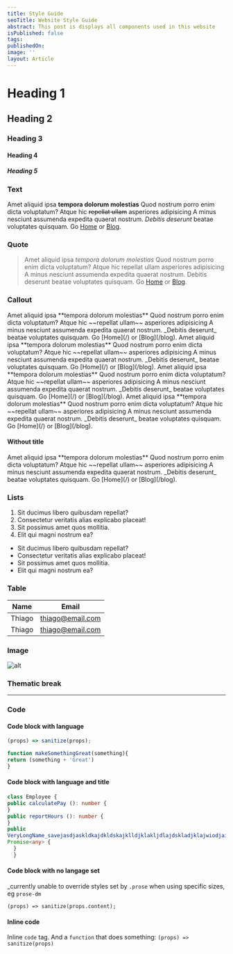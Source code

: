 ```yaml
---
title: Style Guide
seoTitle: Website Style Guide
abstract: This post is displays all components used in this website
isPublished: false
tags: 
publishedOn:
image: ''
layout: Article
---
```


# Heading 1

## Heading 2

### Heading 3

#### Heading 4

##### Heading 5

### Text

Amet aliquid ipsa **tempora dolorum molestias** Quod nostrum porro enim dicta
voluptatum? Atque hic ~~repellat ullam~~ asperiores adipisicing A minus nesciunt
assumenda expedita quaerat nostrum. _Debitis deserunt_ beatae voluptates
quisquam. Go [Home](/) or [Blog](/blog).

### Quote

> Amet aliquid ipsa <em>tempora dolorum molestias</em> Quod nostrum porro enim dicta
voluptatum? Atque hic repellat ullam asperiores adipisicing A minus nesciunt
assumenda expedita quaerat nostrum. Debitis deserunt beatae voluptates
quisquam. Go [Home](/) or [Blog](/blog).

### Callout

<Callout colour="success" title="Something went right!">
  Amet aliquid ipsa **tempora dolorum molestias** Quod nostrum porro enim dicta
  voluptatum? Atque hic ~~repellat ullam~~ asperiores adipisicing A minus nesciunt
  assumenda expedita quaerat nostrum. _Debitis deserunt_ beatae voluptates
  quisquam. Go [Home](/) or [Blog](/blog).
</Callout>

<Callout colour="info" title="Just a quick note...">
  Amet aliquid ipsa **tempora dolorum molestias** Quod nostrum porro enim dicta
  voluptatum? Atque hic ~~repellat ullam~~ asperiores adipisicing A minus nesciunt
  assumenda expedita quaerat nostrum. _Debitis deserunt_ beatae voluptates
  quisquam. Go [Home](/) or [Blog](/blog).
</Callout>

<Callout colour="warning" title="Make sure you consider:">
  Amet aliquid ipsa **tempora dolorum molestias** Quod nostrum porro enim dicta
  voluptatum? Atque hic ~~repellat ullam~~ asperiores adipisicing A minus nesciunt
  assumenda expedita quaerat nostrum. _Debitis deserunt_ beatae voluptates
  quisquam. Go [Home](/) or [Blog](/blog).
</Callout>

<Callout colour="danger" title="Everything broke!">
  Amet aliquid ipsa **tempora dolorum molestias** Quod nostrum porro enim dicta
  voluptatum? Atque hic ~~repellat ullam~~ asperiores adipisicing A minus nesciunt
  assumenda expedita quaerat nostrum. _Debitis deserunt_ beatae voluptates
  quisquam. Go [Home](/) or [Blog](/blog).
</Callout>

#### Without title

<Callout colour="info">
  Amet aliquid ipsa **tempora dolorum molestias** Quod nostrum porro enim dicta
  voluptatum? Atque hic ~~repellat ullam~~ asperiores adipisicing A minus nesciunt
  assumenda expedita quaerat nostrum. _Debitis deserunt_ beatae voluptates
  quisquam. Go [Home](/) or [Blog](/blog).
</Callout>

### Lists

1. Sit ducimus libero quibusdam repellat?
1. Consectetur veritatis alias explicabo placeat!
1. Sit possimus amet quos mollitia.
1. Elit qui magni nostrum ea?

* Sit ducimus libero quibusdam repellat?
* Consectetur veritatis alias explicabo placeat!
* Sit possimus amet quos mollitia.
* Elit qui magni nostrum ea?

### Table

| Name | Email |
| --- | --- |
| Thiago | thiago@email.com |
| Thiago | thiago@email.com |

### Image

![alt](https://mdx-logo.now.sh)

### Thematic break

---

### Code

#### Code block with language
```js
(props) => sanitize(props);
```
```js
function makeSomethingGreat(something){
return (something + 'Great')
}
```

#### Code block with language and title

```typescript:Employee.ts
class Employee {
public calculatePay (): number {
}
public reportHours (): number {
}
public
VeryLongName_savejasdjaskldkajdkldskajklldjklakljdlajdskladjklajwiodjailjdwaiojdaijdawiwjaldjdailjilajdliajdilajdwia ():
Promise<any> {
  }
  }
  ```


  #### Code block with no langage set
  _currently unable to override styles set by `.prose` when using specific sizes, eg `prose-dm`
  ```
  (props) => sanitize(props.content);
  ```

  #### Inline code
  Inline `code` tag. And a `function` that does something: `(props) => sanitize(props)`
